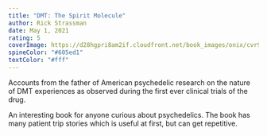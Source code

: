 ```yaml
---
title: "DMT: The Spirit Molecule"
author: Rick Strassman
date: May 1, 2021
rating: 5
coverImage: https://d28hgpri8am2if.cloudfront.net/book_images/onix/cvr9780892819270/dmt-the-spirit-molecule-9780892819270_hr.jpg
spineColor: "#605ed1"
textColor: "#fff"
---
```


Accounts from the father of American psychedelic research on the nature of DMT experiences as observed during the first ever clinical trials of the drug.

An interesting book for anyone curious about psychedelics. The book has many patient trip stories which is useful at first, but can get repetitive.
